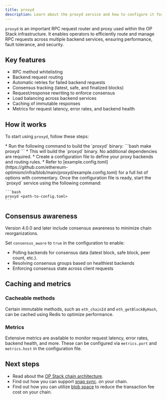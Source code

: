 ```yaml
---
title: proxyd
description: Learn about the proxyd service and how to configure it for use in the OP Stack.
---
```

`proxyd` is an important RPC request router and proxy used within the OP Stack infrastructure. It enables operators to efficiently route and manage RPC requests across multiple backend services, ensuring performance, fault tolerance, and security.

## Key features
*   RPC method whitelisting
*   Backend request routing
*   Automatic retries for failed backend requests
*   Consensus tracking (latest, safe, and finalized blocks)
*   Request/response rewriting to enforce consensus
*   Load balancing across backend services
*   Caching of immutable responses
*   Metrics for request latency, error rates, and backend health

## How it works

To start using `proxyd`, follow these steps:

<Steps>
  <Step title="**Build the binary**:">
  *   Run the following command to build the `proxyd` binary:
        ```bash
        make proxyd
        ```
    *   This will build the `proxyd` binary. No additional dependencies are required.
  </Step>

  <Step title="**Configure `proxyd`**:">
  *   Create a configuration file to define your proxy backends and routing rules.
    *   Refer to [example.config.toml](https://github.com/ethereum-optimism/infra/blob/main/proxyd/example.config.toml) for a full list of options with commentary.
  </Step>

  <Step title="**Start the service**:">
  Once the configuration file is ready, start the `proxyd` service using the following command:
  
    ```bash
    proxyd <path-to-config.toml>
    ```
  </Step>
</Steps>

## Consensus awareness

Version 4.0.0 and later include consensus awareness to minimize chain reorganizations.

Set `consensus_aware` to `true` in the configuration to enable:

*   Polling backends for consensus data (latest block, safe block, peer count, etc.).
*   Resolving consensus groups based on healthiest backends
*   Enforcing consensus state across client requests

## Caching and metrics

### Cacheable methods

Certain immutable methods, such as `eth_chainId` and `eth_getBlockByHash`, can be cached using Redis to optimize performance.

### Metrics

Extensive metrics are available to monitor request latency, error rates, backend health, and more. These can be configured via `metrics.port` and `metrics.host` in the configuration file.

## Next steps

*   Read about the [OP Stack chain architecture](/operators/chain-operators/architecture).
*   Find out how you can support [snap sync](/operators/chain-operators/management/snap-sync).
    on your chain.
*   Find out how you can utilize [blob space](/operators/chain-operators/management/blobs)
    to reduce the transaction fee cost on your chain.

